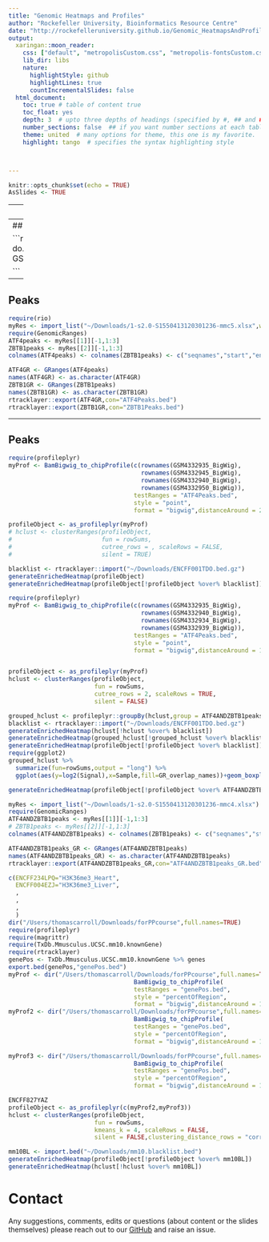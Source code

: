 ```yaml
---
title: "Genomic Heatmaps and Profiles"
author: "Rockefeller University, Bioinformatics Resource Centre"
date: "http://rockefelleruniversity.github.io/Genomic_HeatmapsAndProfiles/"
output: 
  xaringan::moon_reader:
    css: ["default", "metropolisCustom.css", "metropolis-fontsCustom.css"]
    lib_dir: libs
    nature:
      highlightStyle: github
      highlightLines: true
      countIncrementalSlides: false
  html_document:
    toc: true # table of content true
    toc_float: yes
    depth: 3  # upto three depths of headings (specified by #, ## and ###)
    number_sections: false  ## if you want number sections at each table header
    theme: united  # many options for theme, this one is my favorite.
    highlight: tango  # specifies the syntax highlighting style



---
```



```r
knitr::opts_chunk$set(echo = TRUE)
AsSlides <- TRUE
```


---
## Heatmaps and Profiles


```r
require(GEOquery)

GSM4332942_BigWig <- getGEOSuppFiles("GSM4332942",fetch_files = TRUE,
                                     makeDirectory = FALSE,filter_regex = "*.bw")

GSM4332937_BigWig <- getGEOSuppFiles("GSM4332937",fetch_files = TRUE,
                                     makeDirectory = FALSE,filter_regex = "*.bw")

GSM4332947_BigWig <- getGEOSuppFiles("GSM4332947",fetch_files = TRUE,
                                     makeDirectory = FALSE,filter_regex = "*.bw")

GSM4332952_BigWig <- getGEOSuppFiles("GSM4332952",fetch_files = TRUE,
                                     makeDirectory = FALSE,filter_regex = "*.bw")


GSM4332935_BigWig <- getGEOSuppFiles("GSM4332935",fetch_files = TRUE,
                                     makeDirectory = FALSE,filter_regex = "*.bw")

GSM4332940_BigWig <- getGEOSuppFiles("GSM4332940",fetch_files = TRUE,
                                     makeDirectory = FALSE,filter_regex = "*.bw")

GSM4332945_BigWig <- getGEOSuppFiles("GSM4332945",fetch_files = TRUE,
                                     makeDirectory = FALSE,filter_regex = "*.bw")

GSM4332950_BigWig <- getGEOSuppFiles("GSM4332950",fetch_files = TRUE,
                                     makeDirectory = FALSE,filter_regex = "*.bw")


GSM4332934_BigWig <- getGEOSuppFiles("GSM4332934",fetch_files = TRUE,
                                     makeDirectory = FALSE,filter_regex = "*.bw")

GSM4332939_BigWig <- getGEOSuppFiles("GSM4332939",fetch_files = TRUE,
                                     makeDirectory = FALSE,filter_regex = "*.bw")

GSM4332944_BigWig <- getGEOSuppFiles("GSM4332944",fetch_files = TRUE,
                                     makeDirectory = FALSE,filter_regex = "*.bw")

GSM4332949_BigWig <- getGEOSuppFiles("GSM4332949",fetch_files = TRUE,
                                     makeDirectory = FALSE,filter_regex = "*.bw")

```


---
## ee

```r
myTableOfBigWigDownloads <- do.call(rbind,list(GSM4332942_BigWig,GSM4332937_BigWig,
                   GSM4332947_BigWig,GSM4332952_BigWig))

```

---
## Peaks

```r
require(rio)
myRes <- import_list("~/Downloads/1-s2.0-S1550413120301236-mmc5.xlsx",which=c("Consensus ZBTB1 Peaks","Consensus ATF4 Peaks"))
require(GenomicRanges)
ATF4peaks <- myRes[[1]][-1,1:3]
ZBTB1peaks <- myRes[[2]][-1,1:3]
colnames(ATF4peaks) <- colnames(ZBTB1peaks) <- c("seqnames","start","end")

ATF4GR <- GRanges(ATF4peaks)
names(ATF4GR) <- as.character(ATF4GR)
ZBTB1GR <- GRanges(ZBTB1peaks)
names(ZBTB1GR) <- as.character(ZBTB1GR)
rtracklayer::export(ATF4GR,con="ATF4Peaks.bed")
rtracklayer::export(ZBTB1GR,con="ZBTB1Peaks.bed")
```


---
## Peaks
```r
require(profileplyr)
myProf <- BamBigwig_to_chipProfile(c(rownames(GSM4332935_BigWig),
                                     rownames(GSM4332945_BigWig),
                                     rownames(GSM4332940_BigWig),
                                     rownames(GSM4332950_BigWig)),
                                   testRanges = "ATF4Peaks.bed",
                                   style = "point",
                                   format = "bigwig",distanceAround = 2000)

profileObject <- as_profileplyr(myProf)
# hclust <- clusterRanges(profileObject, 
#                         fun = rowSums, 
#                         cutree_rows = , scaleRows = FALSE,
#                         silent = TRUE)

blacklist <- rtracklayer::import("~/Downloads/ENCFF001TDO.bed.gz")
generateEnrichedHeatmap(profileObject)
generateEnrichedHeatmap(profileObject[!profileObject %over% blacklist])
```

```r
require(profileplyr)
myProf <- BamBigwig_to_chipProfile(c(rownames(GSM4332935_BigWig),
                                     rownames(GSM4332940_BigWig),
                                     rownames(GSM4332934_BigWig),
                                     rownames(GSM4332939_BigWig)),
                                   testRanges = "ATF4Peaks.bed",
                                   style = "point",
                                   format = "bigwig",distanceAround = 10000)


profileObject <- as_profileplyr(myProf)
hclust <- clusterRanges(profileObject,
                        fun = rowSums,
                        cutree_rows = 2, scaleRows = TRUE,
                        silent = FALSE)

grouped_hclust <- profileplyr::groupBy(hclust,group = ATF4ANDZBTB1peaks_GR,include_nonoverlapping = TRUE)
blacklist <- rtracklayer::import("~/Downloads/ENCFF001TDO.bed.gz")
generateEnrichedHeatmap(hclust[!hclust %over% blacklist])
generateEnrichedHeatmap(grouped_hclust[!grouped_hclust %over% blacklist])
generateEnrichedHeatmap(profileObject[!profileObject %over% blacklist])
require(ggplot2)
grouped_hclust %>% 
  summarize(fun=rowSums,output = "long") %>% 
  ggplot(aes(y=log2(Signal),x=Sample,fill=GR_overlap_names))+geom_boxplot()+coord_flip()

generateEnrichedHeatmap(profileObject[!profileObject %over% ATF4ANDZBTB1peaks_GR])
```

```r

myRes <- import_list("~/Downloads/1-s2.0-S1550413120301236-mmc4.xlsx")
require(GenomicRanges)
ATF4ANDZBTB1peaks <- myRes[[1]][-1,1:3]
# ZBTB1peaks <- myRes[[2]][-1,1:3]
colnames(ATF4ANDZBTB1peaks) <- colnames(ZBTB1peaks) <- c("seqnames","start","end")

ATF4ANDZBTB1peaks_GR <- GRanges(ATF4ANDZBTB1peaks)
names(ATF4ANDZBTB1peaks_GR) <- as.character(ATF4ANDZBTB1peaks)
rtracklayer::export(ATF4ANDZBTB1peaks_GR,con="ATF4ANDZBTB1peaks_GR.bed")

```


```r
c(ENCFF234LPQ="H3K36me3_Heart",
  ENCFF004EZJ="H3K36me3_Liver",
  ,
  ,
  ,
  )
dir("/Users/thomascarroll/Downloads/forPPcourse",full.names=TRUE)
require(profileplyr)
require(magrittr)
require(TxDb.Mmusculus.UCSC.mm10.knownGene)
require(rtracklayer)
genePos <- TxDb.Mmusculus.UCSC.mm10.knownGene %>% genes
export.bed(genePos,"genePos.bed")
myProf <- dir("/Users/thomascarroll/Downloads/forPPcourse",full.names=TRUE)[1] %>%  
                                   BamBigwig_to_chipProfile(
                                   testRanges = "genePos.bed",
                                   style = "percentOfRegion",
                                   format = "bigwig",distanceAround = 100)
myProf2 <- dir("/Users/thomascarroll/Downloads/forPPcourse",full.names=TRUE)[4] %>%  
                                   BamBigwig_to_chipProfile(
                                   testRanges = "genePos.bed",
                                   style = "percentOfRegion",
                                   format = "bigwig",distanceAround = 100)

myProf3 <- dir("/Users/thomascarroll/Downloads/forPPcourse",full.names=TRUE)[2] %>%  
                                   BamBigwig_to_chipProfile(
                                   testRanges = "genePos.bed",
                                   style = "percentOfRegion",
                                   format = "bigwig",distanceAround = 100)

ENCFF827YAZ
profileObject <- as_profileplyr(c(myProf2,myProf3))
hclust <- clusterRanges(profileObject,
                        fun = rowSums,
                        kmeans_k = 4, scaleRows = FALSE,
                        silent = FALSE,clustering_distance_rows = "correlation")

mm10BL <- import.bed("~/Downloads/mm10.blacklist.bed")
generateEnrichedHeatmap(profileObject[!profileObject %over% mm10BL])
generateEnrichedHeatmap(hclust[!hclust %over% mm10BL])

```
# Contact

Any suggestions, comments, edits or questions (about content or the slides themselves) please reach out to our [GitHub](https://github.com/RockefellerUniversity/Genomic_HeatmapsAndProfiles/issues) and raise an issue.
